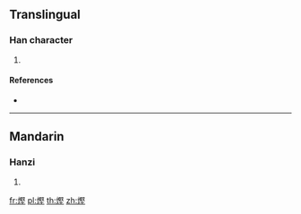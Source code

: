 {{character info/new}}
==Translingual==

===Han character===
{{Han char|rn=86|rad=火|as=11|sn=15|four=97014|canj=FSEG}}

# {{defn|Han|sort=火11}}

====References====
* {{Han ref|kx=0680.160|dkj=19328|dj=1091.220|hdz=32228.090|uh=719E|ud=29086|bh=E66C|bd=58988}}

----

==Mandarin==

===Hanzi===
{{cmn-hanzi|pin=[[jiān]] ([[jian1]])|wg=chien<sup>1</sup>}}

# {{defn|lang=cmn|sort=火11}}

[[fr:熞]]
[[pl:熞]]
[[th:熞]]
[[zh:熞]]